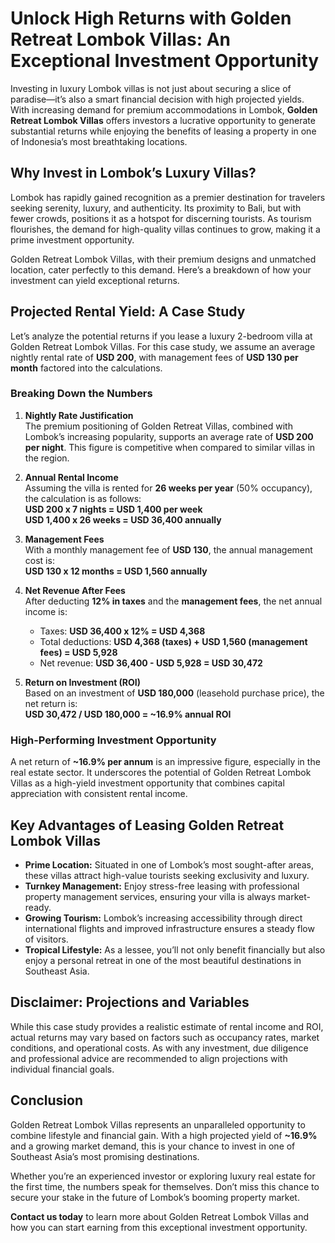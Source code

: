 # Unlock High Returns with Golden Retreat Lombok Villas: An Exceptional Investment Opportunity

Investing in luxury Lombok villas is not just about securing a slice of paradise—it’s also a smart financial decision with high projected yields. With increasing demand for premium accommodations in Lombok, **Golden Retreat Lombok Villas** offers investors a lucrative opportunity to generate substantial returns while enjoying the benefits of leasing a property in one of Indonesia’s most breathtaking locations.

## Why Invest in Lombok’s Luxury Villas?

Lombok has rapidly gained recognition as a premier destination for travelers seeking serenity, luxury, and authenticity. Its proximity to Bali, but with fewer crowds, positions it as a hotspot for discerning tourists. As tourism flourishes, the demand for high-quality villas continues to grow, making it a prime investment opportunity.

Golden Retreat Lombok Villas, with their premium designs and unmatched location, cater perfectly to this demand. Here’s a breakdown of how your investment can yield exceptional returns.

## Projected Rental Yield: A Case Study

Let’s analyze the potential returns if you lease a luxury 2-bedroom villa at Golden Retreat Lombok Villas. For this case study, we assume an average nightly rental rate of **USD 200**, with management fees of **USD 130 per month** factored into the calculations.

### **Breaking Down the Numbers**

1. **Nightly Rate Justification**  
   The premium positioning of Golden Retreat Villas, combined with Lombok’s increasing popularity, supports an average rate of **USD 200 per night**. This figure is competitive when compared to similar villas in the region.

2. **Annual Rental Income**  
   Assuming the villa is rented for **26 weeks per year** (50% occupancy), the calculation is as follows:  
   **USD 200 x 7 nights = USD 1,400 per week**  
   **USD 1,400 x 26 weeks = USD 36,400 annually**

3. **Management Fees**  
   With a monthly management fee of **USD 130**, the annual management cost is:  
   **USD 130 x 12 months = USD 1,560 annually**

4. **Net Revenue After Fees**  
   After deducting **12% in taxes** and the **management fees**, the net annual income is:

   - Taxes: **USD 36,400 x 12% = USD 4,368**
   - Total deductions: **USD 4,368 (taxes) + USD 1,560 (management fees) = USD 5,928**
   - Net revenue: **USD 36,400 - USD 5,928 = USD 30,472**

5. **Return on Investment (ROI)**  
   Based on an investment of **USD 180,000** (leasehold purchase price), the net return is:  
   **USD 30,472 / USD 180,000 = ~16.9% annual ROI**

### **High-Performing Investment Opportunity**

A net return of **~16.9% per annum** is an impressive figure, especially in the real estate sector. It underscores the potential of Golden Retreat Lombok Villas as a high-yield investment opportunity that combines capital appreciation with consistent rental income.

## Key Advantages of Leasing Golden Retreat Lombok Villas

- **Prime Location:** Situated in one of Lombok’s most sought-after areas, these villas attract high-value tourists seeking exclusivity and luxury.
- **Turnkey Management:** Enjoy stress-free leasing with professional property management services, ensuring your villa is always market-ready.
- **Growing Tourism:** Lombok’s increasing accessibility through direct international flights and improved infrastructure ensures a steady flow of visitors.
- **Tropical Lifestyle:** As a lessee, you’ll not only benefit financially but also enjoy a personal retreat in one of the most beautiful destinations in Southeast Asia.

## Disclaimer: Projections and Variables

While this case study provides a realistic estimate of rental income and ROI, actual returns may vary based on factors such as occupancy rates, market conditions, and operational costs. As with any investment, due diligence and professional advice are recommended to align projections with individual financial goals.

## Conclusion

Golden Retreat Lombok Villas represents an unparalleled opportunity to combine lifestyle and financial gain. With a high projected yield of **~16.9%** and a growing market demand, this is your chance to invest in one of Southeast Asia’s most promising destinations.

Whether you’re an experienced investor or exploring luxury real estate for the first time, the numbers speak for themselves. Don’t miss this chance to secure your stake in the future of Lombok’s booming property market.

**Contact us today** to learn more about Golden Retreat Lombok Villas and how you can start earning from this exceptional investment opportunity.
